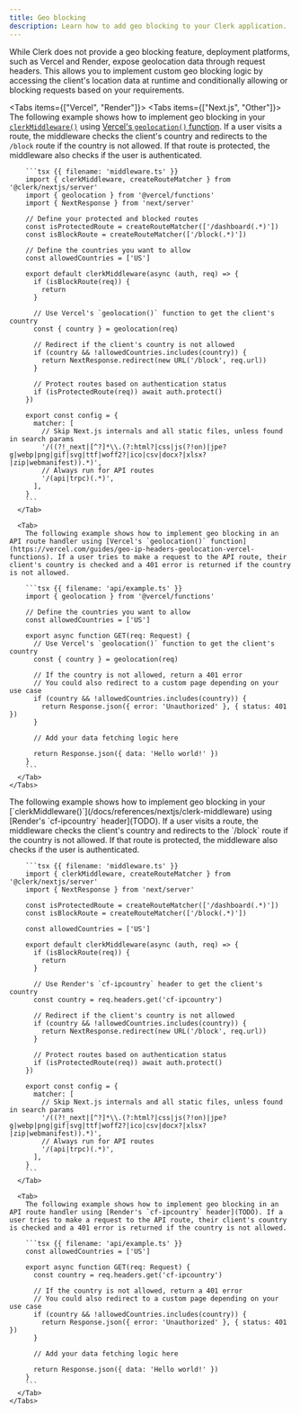 ```yaml
---
title: Geo blocking
description: Learn how to add geo blocking to your Clerk application.
---
```


While Clerk does not provide a geo blocking feature, deployment platforms, such as Vercel and Render, expose geolocation data through request headers. This allows you to implement custom geo blocking logic by accessing the client's location data at runtime and conditionally allowing or blocking requests based on your requirements.

<Tabs items={["Vercel", "Render"]}>
  <Tab>
    <Tabs items={["Next.js", "Other"]}>
      <Tab>
        The following example shows how to implement geo blocking in your [`clerkMiddleware()`](/docs/references/nextjs/clerk-middleware) using [Vercel's `geolocation()` function](https://vercel.com/guides/geo-ip-headers-geolocation-vercel-functions). If a user visits a route, the middleware checks the client's country and redirects to the `/block` route if the country is not allowed. If that route is protected, the middleware also checks if the user is authenticated.

        ```tsx {{ filename: 'middleware.ts' }}
        import { clerkMiddleware, createRouteMatcher } from '@clerk/nextjs/server'
        import { geolocation } from '@vercel/functions'
        import { NextResponse } from 'next/server'

        // Define your protected and blocked routes
        const isProtectedRoute = createRouteMatcher(['/dashboard(.*)'])
        const isBlockRoute = createRouteMatcher(['/block(.*)'])

        // Define the countries you want to allow
        const allowedCountries = ['US']

        export default clerkMiddleware(async (auth, req) => {
          if (isBlockRoute(req)) {
            return
          }

          // Use Vercel's `geolocation()` function to get the client's country
          const { country } = geolocation(req)

          // Redirect if the client's country is not allowed
          if (country && !allowedCountries.includes(country)) {
            return NextResponse.redirect(new URL('/block', req.url))
          }

          // Protect routes based on authentication status
          if (isProtectedRoute(req)) await auth.protect()
        })

        export const config = {
          matcher: [
            // Skip Next.js internals and all static files, unless found in search params
            '/((?!_next|[^?]*\\.(?:html?|css|js(?!on)|jpe?g|webp|png|gif|svg|ttf|woff2?|ico|csv|docx?|xlsx?|zip|webmanifest)).*)',
            // Always run for API routes
            '/(api|trpc)(.*)',
          ],
        }
        ```
      </Tab>

      <Tab>
        The following example shows how to implement geo blocking in an API route handler using [Vercel's `geolocation()` function](https://vercel.com/guides/geo-ip-headers-geolocation-vercel-functions). If a user tries to make a request to the API route, their client's country is checked and a 401 error is returned if the country is not allowed.

        ```tsx {{ filename: 'api/example.ts' }}
        import { geolocation } from '@vercel/functions'

        // Define the countries you want to allow
        const allowedCountries = ['US']

        export async function GET(req: Request) {
          // Use Vercel's `geolocation()` function to get the client's country
          const { country } = geolocation(req)

          // If the country is not allowed, return a 401 error
          // You could also redirect to a custom page depending on your use case
          if (country && !allowedCountries.includes(country)) {
            return Response.json({ error: 'Unauthorized' }, { status: 401 })
          }

          // Add your data fetching logic here

          return Response.json({ data: 'Hello world!' })
        }
        ```
      </Tab>
    </Tabs>
  </Tab>

  <Tab>
    <Tabs items={["Next.js", "Other"]}>
      <Tab>
        The following example shows how to implement geo blocking in your [`clerkMiddleware()`](/docs/references/nextjs/clerk-middleware) using [Render's `cf-ipcountry` header](TODO). If a user visits a route, the middleware checks the client's country and redirects to the `/block` route if the country is not allowed. If that route is protected, the middleware also checks if the user is authenticated.

        ```tsx {{ filename: 'middleware.ts' }}
        import { clerkMiddleware, createRouteMatcher } from '@clerk/nextjs/server'
        import { NextResponse } from 'next/server'

        const isProtectedRoute = createRouteMatcher(['/dashboard(.*)'])
        const isBlockRoute = createRouteMatcher(['/block(.*)'])

        const allowedCountries = ['US']

        export default clerkMiddleware(async (auth, req) => {
          if (isBlockRoute(req)) {
            return
          }

          // Use Render's `cf-ipcountry` header to get the client's country
          const country = req.headers.get('cf-ipcountry')

          // Redirect if the client's country is not allowed
          if (country && !allowedCountries.includes(country)) {
            return NextResponse.redirect(new URL('/block', req.url))
          }

          // Protect routes based on authentication status
          if (isProtectedRoute(req)) await auth.protect()
        })

        export const config = {
          matcher: [
            // Skip Next.js internals and all static files, unless found in search params
            '/((?!_next|[^?]*\\.(?:html?|css|js(?!on)|jpe?g|webp|png|gif|svg|ttf|woff2?|ico|csv|docx?|xlsx?|zip|webmanifest)).*)',
            // Always run for API routes
            '/(api|trpc)(.*)',
          ],
        }
        ```
      </Tab>

      <Tab>
        The following example shows how to implement geo blocking in an API route handler using [Render's `cf-ipcountry` header](TODO). If a user tries to make a request to the API route, their client's country is checked and a 401 error is returned if the country is not allowed.

        ```tsx {{ filename: 'api/example.ts' }}
        const allowedCountries = ['US']

        export async function GET(req: Request) {
          const country = req.headers.get('cf-ipcountry')

          // If the country is not allowed, return a 401 error
          // You could also redirect to a custom page depending on your use case
          if (country && !allowedCountries.includes(country)) {
            return Response.json({ error: 'Unauthorized' }, { status: 401 })
          }

          // Add your data fetching logic here

          return Response.json({ data: 'Hello world!' })
        }
        ```
      </Tab>
    </Tabs>
  </Tab>
</Tabs>
